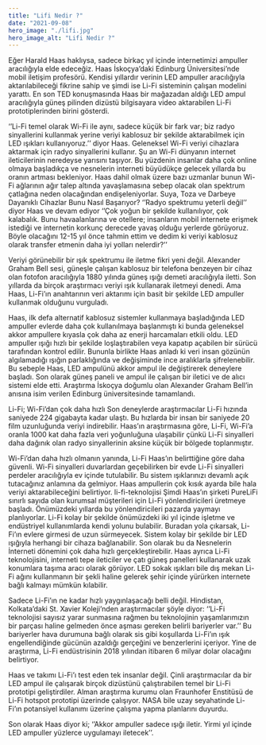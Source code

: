 ```yaml
---
title: "Lifi Nedir ?"
date: "2021-09-08"
hero_image: "./lifi.jpg"
hero_image_alt: "Lifi Nedir ?"
---
```


Eğer Harald Haas haklıysa, sadece birkaç yıl içinde internetimizi ampuller aracılığıyla elde edeceğiz. Haas İskoçya’daki Edinburg Üniversitesi’nde mobil iletişim profesörü. Kendisi yıllardır verinin LED ampuller aracılığıyla aktarılabileceği fikrine sahip ve şimdi ise Li-Fi sisteminin çalışan modelini yarattı. En son TED konuşmasında Haas bir mağazadan aldığı LED ampul aracılığıyla güneş pilinden dizüstü bilgisayara video aktarabilen Li-Fi prototiplerinden birini gösterdi.

‘’Li-Fi temel olarak Wi-Fi ile aynı, sadece küçük bir fark var; biz radyo sinyallerini kullanmak yerine veriyi kablosuz bir şekilde aktarabilmek için LED ışıkları kullanıyoruz.’’ diyor Haas. Geleneksel Wi-Fi veriyi cihazlara aktarmak için radyo sinyallerini kullanır. Şu an Wi-Fi dünyanın internet ileticilerinin neredeyse yarısını taşıyor. Bu yüzdenin insanlar daha çok online olmaya başladıkça ve nesnelerin interneti büyüdükçe gelecek yıllarda bu oranın artması bekleniyor. Haas dahil olmak üzere bazı uzmanlar bunun Wi-Fi ağlarının ağır talep altında yavaşlamasına sebep olacak olan spektrum çatlağına neden olacağından endişeleniyorlar.
Suya, Toza ve Darbeye Dayanıklı Cihazlar Bunu Nasıl Başarıyor?
‘’Radyo spektrumu yeterli değil’’ diyor Haas ve devam ediyor ‘’Çok yoğun bir şekilde kullanılıyor, çok kalabalık. Bunu havaalanlarına ve otellere; insanların mobil internete erişmek istediği ve internetin korkunç derecede yavaş olduğu yerlerde görüyoruz. Böyle olacağını 12-15 yıl önce tahmin ettim ve dedim ki veriyi kablosuz olarak transfer etmenin daha iyi yolları nelerdir?’’

Veriyi görünebilir bir ışık spektrumu ile iletme fikri yeni değil. Alexander Graham Bell sesi, güneşle çalışan kablosuz bir telefona benzeyen bir cihaz olan fotofon aracılığıyla 1880 yılında güneş ışığı demeti aracılığıyla iletti. Son yıllarda da birçok araştırmacı veriyi ışık kullanarak iletmeyi denedi. Ama Haas, Li-Fi’ın anahtarının veri aktarımı için basit bir şekilde LED ampuller kullanmak olduğunu vurguladı.

Haas, ilk defa alternatif kablosuz sistemler kullanmaya başladığında LED ampuller evlerde daha çok kullanılmaya başlanmıştı ki bunda geleneksel akkor ampullere kıyasla çok daha az enerji harcamaları etkili oldu. LED ampuller ışığı hızlı bir şekilde loşlaştırabilen veya kapatıp açabilen bir sürücü tarafından kontrol edilir. Bununla birlikte Haas anladı ki veri insan gözünün algılamadığı ışığın parlaklığında ve değişiminde ince aralıklarla şifrelenebilir. Bu sebeple Haas, LED ampulünü akkor ampul ile değiştirerek deneylere başladı. Son olarak güneş paneli ve ampul ile çalışan bir iletici ve de alıcı sistemi elde etti. Araştırma İskoçya doğumlu olan Alexander Graham Bell’in anısına isim verilen Edinburg üniversitesinde tamamlandı.

Li-Fi; Wi-Fi’dan çok daha hızlı
Son deneylerde araştırmacılar Li-Fi hızında saniyede 224 gigabayta kadar ulaştı. Bu hızlarda bir insan bir saniyede 20 film uzunluğunda veriyi indirebilir. Haas’ın araştırmasına göre, Li-Fi, Wi-Fi’a oranla 1000 kat daha fazla veri yoğunluğuna ulaşabilir çünkü Li-Fi sinyalleri daha dağınık olan radyo sinyallerinin aksine küçük bir bölgede toplanmıştır.   

Wi-Fi’dan daha hızlı olmanın yanında, Li-Fi Haas’ın belirttiğine göre daha güvenli. Wi-Fi sinyalleri duvarlardan geçebilirken bir evde Li-Fi sinyalleri perdeler aracılığıyla ev içinde tutulabilir. Bu sistem ışıklarınızı devamlı açık tutacağınız anlamına da gelmiyor. Haas ampullerin çok kısık ayarda bile hala veriyi aktarabileceğini belirtiyor.
li-fi-teknolojisi
Şimdi Haas’ın şirketi PureLiFi sınırlı sayıda olan kurumsal müşterileri için Li-Fi yönlendiricileri üretmeye başladı. Önümüzdeki yıllarda bu yönlendiricileri pazarda yaymayı planlıyorlar. Li-Fi kolay bir şekilde önümüzdeki iki yıl içinde işletme ve endüstriyel kullanımlarda kendi yolunu bulabilir. Buradan yola çıkarsak, Li-Fi’ın evlere girmesi de uzun sürmeyecek. Sistem kolay bir şekilde bir LED ışığıyla herhangi bir cihaza bağlanabilir. Son olarak bu da Nesnelerin İnterneti dönemini çok daha hızlı gerçekleştirebilir. Haas ayrıca Li-Fi teknolojisini, interneti tepe ileticiler ve çatı güneş panelleri kullanarak uzak konumlara taşıma aracı olarak görüyor. LED sokak ışıkları bile dış mekan Li-Fi ağını kullanmanın bir şekli haline gelerek şehir içinde yürürken internete bağlı kalmayı mümkün kılabilir.

Sadece Li-Fi’ın ne kadar hızlı yaygınlaşacağı belli değil. Hindistan, Kolkata’daki St. Xavier Koleji’nden araştırmacılar şöyle diyor: ‘’Li-Fi teknolojisi sayısız yarar sunmasına rağmen bu teknolojinin yaşamlarımızın bir parçası haline gelmeden önce aşması gereken belirli bariyerler var.’’ Bu bariyerler hava durumuna bağlı olarak sis gibi koşullarda Li-Fi’ın ışık engellendiğinde gücünün azaldığı gerçeğini ve benzerlerini içeriyor. Yine de araştırma, Li-Fi endüstrisinin 2018 yılından itibaren 6 milyar dolar olacağını belirtiyor.

Haas ve takımı Li-Fi’ı test eden tek insanlar değil. Çinli araştırmacılar da bir LED ampul ile çalışarak birçok dizüstünü çalıştırabilen temel bir Li-Fi prototipi geliştirdiler. Alman araştırma kurumu olan Fraunhofer Enstitüsü de Li-Fi hotspot prototipi üzerinde çalışıyor. NASA bile uzay seyahatinde Li-Fi’ın potansiyel kullanımı üzerine çalışma yapma planlarını duyurdu.

Son olarak Haas diyor ki; ‘’Akkor ampuller sadece ışığı iletir. Yirmi yıl içinde LED ampuller yüzlerce uygulamayı iletecek’’.
